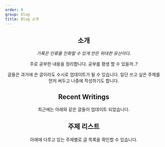 ---
order: 0
group: blog
title: Blog 소개
---

<Header />

## 소개

*기록은 인류를 진화할 수 있게 만든 위대한 유산이다.*

주로 공부한 내용을 정리합니다. 공부를 평생 할 수 있을까..?

글들은 과거에 쓴 글이라도 수시로 업데이트가 될 수 있습니다. 일단 쓰고 싶은 주제를 먼저 써두고 나중에 작성하기도 합니다.

## Recent Writings

최근에는 아래와 같은 글들이 업데이트 되었습니다.

<RecentWritings filter="/blog" />

## 주제 리스트

아래에 다루고 있는 주제별로 글 목록을 확인할 수 있습니다.

<TagSummary />
